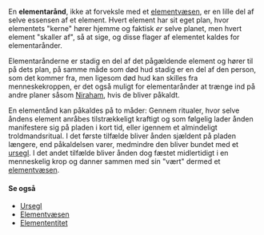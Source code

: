 {{title:Elementarånd}}
{{author:Laura Holmegaard}}
{{timestamp:2011-01-16T09:23:37Z}}
{{copyright:Elementarånd}}
En '''elementarånd''', ikke at forveksle med et [[elementvæsen]], er en lille del af selve essensen af et element. Hvert element har sit eget plan, hvor elementets "kerne" hører hjemme og faktisk ''er'' selve planet, men hvert element "skaller af", så at sige, og disse flager af elementet kaldes for elementarånder.

Elementarånderne er stadig en del af det pågældende element og hører til på dets plan, på samme måde som død hud stadig er en del af den person, som det kommer fra, men ligesom død hud kan skilles fra menneskekroppen, er det også muligt for elementarånder at trænge ind på andre planer såsom [[Niraham]], hvis de bliver påkaldt.

En elementånd kan påkaldes på to måder: Gennem ritualer, hvor selve åndens element anråbes tilstrækkeligt kraftigt og som følgelig lader ånden manifestere sig på pladen i kort tid, eller igennem et almindeligt troldmandsritual. I det første tilfælde bliver ånden sjældent på pladen længere, end påkaldelsen varer, medmindre den bliver bundet med et [[ursegl]]. I det andet tilfælde bliver ånden dog fæstet midlertidigt i en menneskelig krop og danner sammen med sin "vært" dermed et [[elementvæsen]].

====Se også====
*[[Ursegl]]
*[[Elementvæsen]]
*[[Elemententitet]]